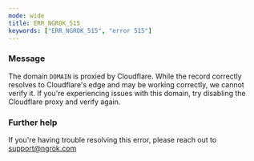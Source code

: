 ```yaml
---
mode: wide
title: ERR_NGROK_515
keywords: ["ERR_NGROK_515", "error 515"]
---
```


### Message

The domain `DOMAIN` is proxied by Cloudflare. While the record correctly resolves to Cloudflare's edge and may be working correctly, we cannot verify it. If you're experiencing issues with this domain, try disabling the Cloudflare proxy and verify again.

### Further help

If you're having trouble resolving this error, please reach out to [support@ngrok.com](mailto:support@ngrok.com?subject=Help%20with%20ERR_NGROK_515)
